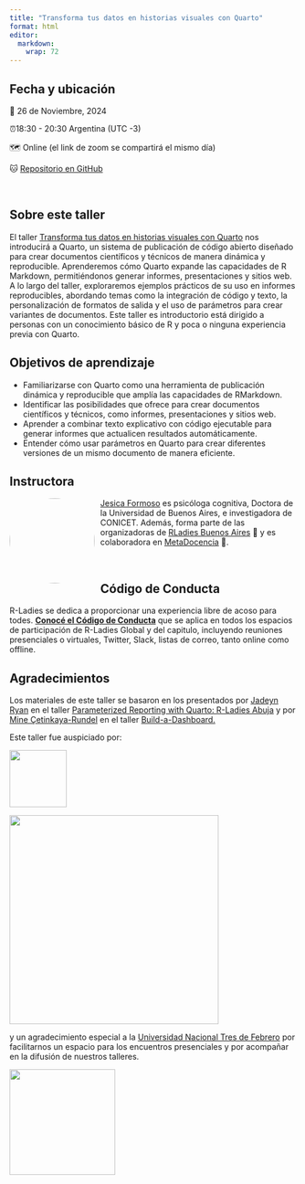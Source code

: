 ```yaml
---
title: "Transforma tus datos en historias visuales con Quarto"
format: html
editor: 
  markdown: 
    wrap: 72
---
```


## Fecha y ubicación

📆 26 de Noviembre, 2024

⏰18:30 - 20:30 Argentina (UTC -3)

🗺️ Online (el link de zoom se compartirá el mismo día)

🐱 [Repositorio en GitHub](https://github.com/JFormoso/quarto-rladiesBA)

\

## Sobre este taller

El taller [Transforma tus datos en historias visuales con
Quarto](https://www.meetup.com/rladies-buenos-aires/events/304386918/?notificationId=1437418362859659264&eventOrigin=group_events_list)
nos introducirá a Quarto, un sistema de publicación de código abierto
diseñado para crear documentos científicos y técnicos de manera dinámica
y reproducible. Aprenderemos cómo Quarto expande las capacidades de R
Markdown, permitiéndonos generar informes, presentaciones y sitios web.
A lo largo del taller, exploraremos ejemplos prácticos de su uso en
informes reproducibles, abordando temas como la integración de código y
texto, la personalización de formatos de salida y el uso de parámetros
para crear variantes de documentos. Este taller es introductorio está
dirigido a personas con un conocimiento básico de R y poca o ninguna
experiencia previa con Quarto.

## Objetivos de aprendizaje

-   Familiarizarse con Quarto como una herramienta de publicación
    dinámica y reproducible que amplía las capacidades de RMarkdown.
-   Identificar las posibilidades que ofrece para crear documentos
    científicos y técnicos, como informes, presentaciones y sitios web.
-   Aprender a combinar texto explicativo con código ejecutable para
    generar informes que actualicen resultados automáticamente.
-   Entender cómo usar parámetros en Quarto para crear diferentes
    versiones de un mismo documento de manera eficiente.

## Instructora

![](images/perfil.png){style="float:left;padding: 0 10px 0 0; border-radius:50%"
width="149"}

[Jesica Formoso](https://rladiesba.netlify.app/author/jesica-formoso/)
es psicóloga cognitiva, Doctora de la Universidad de Buenos Aires, e
investigadora de CONICET. Además, forma parte de las organizadoras de
[RLadies Buenos Aires](https://rladiesba.netlify.app/) 💜 y es
colaboradora en [MetaDocencia](https://www.metadocencia.org/) 🍎.

\

## Código de Conducta

R-Ladies se dedica a proporcionar una experiencia libre de acoso para
todes. [**Conocé el Código de
Conducta**](https://github.com/rladies/.github/blob/master/CODE_OF_CONDUCT.md#spanish)
que se aplica en todos los espacios de participación de R-Ladies Global
y del capitulo, incluyendo reuniones presenciales o virtuales, Twitter,
Slack, listas de correo, tanto online como offline.

## Agradecimientos

Los materiales de este taller se basaron en los presentados por [Jadeyn
Ryan](https://jadeyryan.com/) en el taller [Parameterized Reporting with
Quarto: R-Ladies
Abuja](https://github.com/jadeynryan/parameterized-quarto-workshop) y
por [Mine Çetinkaya-Rundel](https://mine-cr.com/) en el taller
[Build-a-Dashboard.](https://posit-conf-2024.github.io/quarto-dashboards/)

Este taller fue auspiciado por:

[![](slides/images/rladies-logo.png){width="100"}](https://rladies.org/)

[![](slides/images/rconsortium.png){width="366"}](https://r-consortium.org/)

y un agradecimiento especial a la [Universidad Nacional Tres de
Febrero](https://untref.edu.ar/) por facilitarnos un espacio para los
encuentros presenciales y por acompañar en la difusión de nuestros
talleres.

![](slides/images/clipboard-672291485.png){width="185"}
